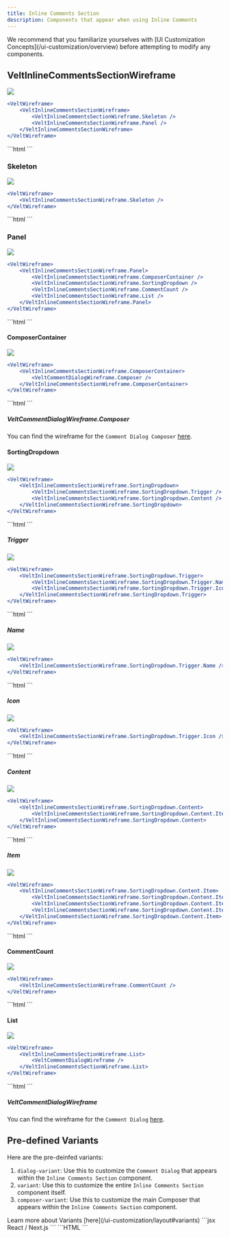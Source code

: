 ```yaml
---
title: Inline Comments Section
description: Components that appear when using Inline Comments
---
```


<Note>
We recommend that you familiarize yourselves with [UI Customization Concepts](/ui-customization/overview) before attempting to modify any components.
</Note>

## VeltInlineCommentsSectionWireframe
![](/images/customization/comments/inline-comments/inline-comments-overview.png)
<Tabs>
<Tab title="React / Next.js">
```jsx
<VeltWireframe>
    <VeltInlineCommentsSectionWireframe>
        <VeltInlineCommentsSectionWireframe.Skeleton />
        <VeltInlineCommentsSectionWireframe.Panel />
    </VeltInlineCommentsSectionWireframe>
</VeltWireframe>
```
</Tab>
<Tab title="Other Frameworks">
```html
<velt-wireframe style="display:none;">
    <velt-inline-comments-section-wireframe>
        <velt-inline-comments-section-skeleton-wireframe></velt-inline-comments-section-skeleton-wireframe>
        <velt-inline-comments-section-panel-wireframe></velt-inline-comments-section-panel-wireframe>
    </velt-inline-comments-section-wireframe>
</velt-wireframe>
```
</Tab>
</Tabs>

### Skeleton
![](/images/customization/comments/inline-comments/inline-comments-skeleton.png)
<Tabs>
<Tab title="React / Next.js">
```jsx
<VeltWireframe>
    <VeltInlineCommentsSectionWireframe.Skeleton />
</VeltWireframe>
```
</Tab>
<Tab title="Other Frameworks">
```html
<velt-wireframe style="display:none;">
    <velt-inline-comments-section-skeleton-wireframe></velt-inline-comments-section-skeleton-wireframe>
</velt-wireframe>
```
</Tab>
</Tabs>

### Panel
![](/images/customization/comments/inline-comments/inline-comments-panel.png)
<Tabs>
<Tab title="React / Next.js">
```jsx
<VeltWireframe>
    <VeltInlineCommentsSectionWireframe.Panel>
        <VeltInlineCommentsSectionWireframe.ComposerContainer />
        <VeltInlineCommentsSectionWireframe.SortingDropdown />
        <VeltInlineCommentsSectionWireframe.CommentCount />
        <VeltInlineCommentsSectionWireframe.List />
    </VeltInlineCommentsSectionWireframe.Panel>
</VeltWireframe>
```
</Tab>
<Tab title="Other Frameworks">
```html
<velt-wireframe style="display:none;">
    <velt-inline-comments-section-panel-wireframe>
        <velt-inline-comments-section-composer-container-wireframe></velt-inline-comments-section-composer-container-wireframe>
        <velt-inline-comments-section-sorting-dropdown-wireframe></velt-inline-comments-section-sorting-dropdown-wireframe>
        <velt-inline-comments-section-comment-count-wireframe></velt-inline-comments-section-comment-count-wireframe>
        <velt-inline-comments-section-list-wireframe></velt-inline-comments-section-list-wireframe>
    </velt-inline-comments-section-panel-wireframe>
</velt-wireframe>
```
</Tab>
</Tabs>

#### ComposerContainer
![](/images/customization/comments/inline-comments/inline-comments-panel-composer.png)
<Tabs>
<Tab title="React / Next.js">
```jsx
<VeltWireframe>
    <VeltInlineCommentsSectionWireframe.ComposerContainer>
        <VeltCommentDialogWireframe.Composer />
    </VeltInlineCommentsSectionWireframe.ComposerContainer>
</VeltWireframe>
```
</Tab>
<Tab title="Other Frameworks">
```html
<velt-wireframe style="display:none;">
    <velt-inline-comments-section-composer-container-wireframe>
        <velt-comment-dialog-composer-wireframe></velt-comment-dialog-composer-wireframe>
    </velt-inline-comments-section-composer-container-wireframe>
</velt-wireframe>
```
</Tab>
</Tabs>

##### **VeltCommentDialogWireframe.Composer**
You can find the wireframe for the `Comment Dialog Composer` [here](/ui-customization/features/async/comments/comment-dialog/subcomponents/composer/overview).

#### SortingDropdown
![](/images/customization/comments/inline-comments/inline-comments-panel-sorting-dropdown.png)
<Tabs>
<Tab title="React / Next.js">
```jsx
<VeltWireframe>
    <VeltInlineCommentsSectionWireframe.SortingDropdown>
        <VeltInlineCommentsSectionWireframe.SortingDropdown.Trigger />
        <VeltInlineCommentsSectionWireframe.SortingDropdown.Content />
    </VeltInlineCommentsSectionWireframe.SortingDropdown>
</VeltWireframe>
```
</Tab>
<Tab title="Other Frameworks">
```html
<velt-wireframe style="display:none;">
    <velt-inline-comments-section-sorting-dropdown-wireframe>
        <velt-inline-comments-section-sorting-dropdown-trigger-wireframe></velt-inline-comments-section-sorting-dropdown-trigger-wireframe>
        <velt-inline-comments-section-sorting-dropdown-content-wireframe></velt-inline-comments-section-sorting-dropdown-content-wireframe>
    </velt-inline-comments-section-sorting-dropdown-wireframe>
</velt-wireframe>
```
</Tab>
</Tabs>

##### **Trigger**
![](/images/customization/comments/inline-comments/inline-comments-panel-sorting-trigger.png)
<Tabs>
<Tab title="React / Next.js">
```jsx
<VeltWireframe>
    <VeltInlineCommentsSectionWireframe.SortingDropdown.Trigger>
        <VeltInlineCommentsSectionWireframe.SortingDropdown.Trigger.Name />
        <VeltInlineCommentsSectionWireframe.SortingDropdown.Trigger.Icon />
    </VeltInlineCommentsSectionWireframe.SortingDropdown.Trigger>
</VeltWireframe>
```
</Tab>
<Tab title="Other Frameworks">
```html
<velt-wireframe style="display:none;">
    <velt-inline-comments-section-sorting-dropdown-trigger-wireframe>
        <velt-inline-comments-section-sorting-dropdown-trigger-name-wireframe></velt-inline-comments-section-sorting-dropdown-trigger-name-wireframe>
        <velt-inline-comments-section-sorting-dropdown-trigger-icon-wireframe></velt-inline-comments-section-sorting-dropdown-trigger-icon-wireframe>
    </velt-inline-comments-section-sorting-dropdown-trigger-wireframe>
</velt-wireframe>
```
</Tab>
</Tabs>

##### **Name**
![](/images/customization/comments/inline-comments/inline-comments-panel-sorting-trigger-name.png)
<Tabs>
<Tab title="React / Next.js">
```jsx
<VeltWireframe>
    <VeltInlineCommentsSectionWireframe.SortingDropdown.Trigger.Name />
</VeltWireframe>
```
</Tab>
<Tab title="Other Frameworks">
```html
<velt-wireframe style="display:none;">
    <velt-inline-comments-section-sorting-dropdown-trigger-name-wireframe></velt-inline-comments-section-sorting-dropdown-trigger-name-wireframe>
</velt-wireframe>
```
</Tab>
</Tabs>

##### **Icon**
![](/images/customization/comments/inline-comments/inline-comments-panel-sorting-trigger-icon.png)
<Tabs>
<Tab title="React / Next.js">
```jsx
<VeltWireframe>
    <VeltInlineCommentsSectionWireframe.SortingDropdown.Trigger.Icon />
</VeltWireframe>
```
</Tab>
<Tab title="Other Frameworks">
```html
<velt-wireframe style="display:none;">
    <velt-inline-comments-section-sorting-dropdown-trigger-icon-wireframe></velt-inline-comments-section-sorting-dropdown-trigger-icon-wireframe>
</velt-wireframe>
```
</Tab>
</Tabs>

##### **Content**
![](/images/customization/comments/inline-comments/inline-comments-panel-trigger-dropdown-content.png)
<Tabs>
<Tab title="React / Next.js">
```jsx
<VeltWireframe>
    <VeltInlineCommentsSectionWireframe.SortingDropdown.Content>
        <VeltInlineCommentsSectionWireframe.SortingDropdown.Content.Item />
    </VeltInlineCommentsSectionWireframe.SortingDropdown.Content>
</VeltWireframe>
```
</Tab>
<Tab title="Other Frameworks">
```html
<velt-wireframe style="display:none;">
    <velt-inline-comments-section-sorting-dropdown-content-wireframe>
        <velt-inline-comments-section-sorting-dropdown-content-item-wireframe></velt-inline-comments-section-sorting-dropdown-content-item-wireframe>
    </velt-inline-comments-section-sorting-dropdown-content-wireframe>
</velt-wireframe>
```
</Tab>
</Tabs>

##### **Item**
![](/images/customization/comments/inline-comments/inline-comments-panel-trigger-dropdown-content-item.png)
<Tabs>
<Tab title="React / Next.js">
```jsx
<VeltWireframe>
    <VeltInlineCommentsSectionWireframe.SortingDropdown.Content.Item>
        <VeltInlineCommentsSectionWireframe.SortingDropdown.Content.Item.Icon />
        <VeltInlineCommentsSectionWireframe.SortingDropdown.Content.Item.Tick />
        <VeltInlineCommentsSectionWireframe.SortingDropdown.Content.Item.Name />
    </VeltInlineCommentsSectionWireframe.SortingDropdown.Content.Item>
</VeltWireframe>
```
</Tab>
<Tab title="Other Frameworks">
```html
<velt-wireframe style="display:none;">
    <velt-inline-comments-section-sorting-dropdown-content-item-wireframe>
        <velt-inline-comments-section-sorting-dropdown-content-item-icon-wireframe></velt-inline-comments-section-sorting-dropdown-content-item-icon-wireframe>
        <velt-inline-comments-section-sorting-dropdown-content-item-tick-wireframe></velt-inline-comments-section-sorting-dropdown-content-item-tick-wireframe>
        <velt-inline-comments-section-sorting-dropdown-content-item-name-wireframe></velt-inline-comments-section-sorting-dropdown-content-item-name-wireframe>
    </velt-inline-comments-section-sorting-dropdown-content-item-wireframe>
</velt-wireframe>
```
</Tab>
</Tabs>

#### CommentCount
![](/images/customization/comments/inline-comments/inline-comments-panel-comment-count.png)
<Tabs>
<Tab title="React / Next.js">
```jsx
<VeltWireframe>
    <VeltInlineCommentsSectionWireframe.CommentCount />
</VeltWireframe>
```
</Tab>
<Tab title="Other Frameworks">
```html
<velt-wireframe style="display:none;">
    <velt-inline-comments-section-comment-count-wireframe></velt-inline-comments-section-comment-count-wireframe>
</velt-wireframe>
```
</Tab>
</Tabs>

#### List
![](/images/customization/comments/inline-comments/inline-comments-panel-list.png)
<Tabs>
<Tab title="React / Next.js">
```jsx
<VeltWireframe>
    <VeltInlineCommentsSectionWireframe.List>
        <VeltCommentDialogWireframe />
    </VeltInlineCommentsSectionWireframe.List>
</VeltWireframe>
```
</Tab>
<Tab title="Other Frameworks">
```html
<velt-wireframe style="display:none;">
    <velt-inline-comments-section-list-wireframe>
        <velt-comment-dialog-wireframe></velt-comment-dialog-wireframe>
    </velt-inline-comments-section-list-wireframe>
</velt-wireframe>
```
</Tab>
</Tabs>

##### **VeltCommentDialogWireframe**
You can find the wireframe for the `Comment Dialog` [here](/ui-customization/features/async/comments/comment-dialog-components).


## Pre-defined Variants
Here are the pre-deinfed variants:
1. `dialog-variant`: Use this to customize the `Comment Dialog` that appears within the `Inline Comments Section` component.
2. `variant`: Use this to customize the entire `Inline Comments Section` component itself.
3. `composer-variant`: Use this to customize the main Composer that appears within the `Inline Comments Section` component.

<Info>
Learn more about Variants [here](/ui-customization/layout#variants)
</Info>

<Tabs>
<Tab title="React / Next.js">
```jsx React / Next.js
<VeltInlineCommentsSection
	dialogVariant="dialog-variant-name"
    variant="inline-comment-section-variant-name"
    composerVariant="inline"
/>
```
</Tab>
<Tab title="Other Frameworks">
```HTML
<velt-inline-comments-section
    dialog-variant="dialog-variant-name"
    variant="inline-comment-section-variant-name"
    composer-variant="inline"
>
</velt-inline-comments-section>
```
</Tab>
</Tabs>
